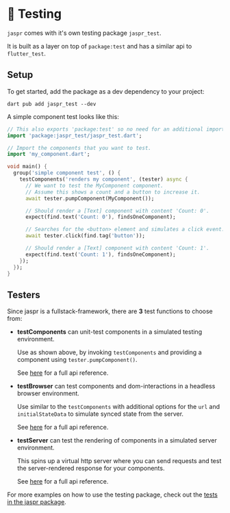 # 🧪 Testing

`jaspr` comes with it's own testing package `jaspr_test`. 

It is built as a layer on top of `package:test` and has a similar api to `flutter_test`.

## Setup

To get started, add the package as a dev dependency to your project:
```shell
dart pub add jaspr_test --dev
```

A simple component test looks like this:

```dart
// This also exports 'package:test' so no need for an additional import.
import 'package:jaspr_test/jaspr_test.dart';

// Import the components that you want to test.
import 'my_component.dart';

void main() {
  group('simple component test', () {
    testComponents('renders my component', (tester) async {
      // We want to test the MyComponent component.
      // Assume this shows a count and a button to increase it.
      await tester.pumpComponent(MyComponent());

      // Should render a [Text] component with content 'Count: 0'.
      expect(find.text('Count: 0'), findsOneComponent);

      // Searches for the <button> element and simulates a click event.
      await tester.click(find.tag('button'));

      // Should render a [Text] component with content 'Count: 1'.
      expect(find.text('Count: 1'), findsOneComponent);
    });
  });
}
```

## Testers

Since jaspr is a fullstack-framework, there are **3** test functions to choose from:

- **testComponents** can unit-test components in a simulated testing environment.

  Use as shown above, by invoking `testComponents` and providing a component
  using `tester.pumpComponent()`.

  See [here](https://pub.dev/documentation/jaspr_test/latest/server_test/ComponentTester-class.html) for a full api reference.

- **testBrowser** can test components and dom-interactions in a headless browser environment.

  Use similar to the `testComponents` with additional options for the `url` and `initialStateData` to
  simulate synced state from the server.

  See [here](https://pub.dev/documentation/jaspr_test/latest/browser_test/BrowserTester-class.html) for a full api reference.

- **testServer** can test the rendering of components in a simulated server environment.

  This spins up a virtual http server where you can send requests and test the server-rendered response
  for your components.

  See [here](https://pub.dev/documentation/jaspr_test/latest/server_test/ServerTester-class.html) for a full api reference.


For more examples on how to use the testing package, check out the [tests in the jaspr package](https://github.com/schultek/jaspr/tree/main/packages/jaspr/test).
